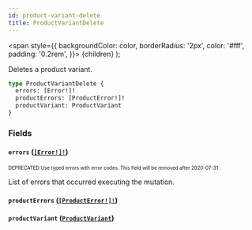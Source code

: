 ```yaml
---
id: product-variant-delete
title: ProductVariantDelete
---
```


<span
style={{
      backgroundColor: color,
      borderRadius: '2px',
      color: '#fff',
      padding: '0.2rem',
    }}>
{children}
</span>
);

Deletes a product variant.

```graphql
type ProductVariantDelete {
  errors: [Error!]!
  productErrors: [ProductError!]!
  productVariant: ProductVariant
}
```

### Fields

#### `errors` ([`[Error!]!`](/api-reference/objects/error.mdx))

<sub><sup><Tag color="#ffba00">DEPRECATED</Tag> Use typed errors with error codes. This field will be removed after 2020-07-31.</sup></sub>

List of errors that occurred executing the mutation.

#### `productErrors` ([`[ProductError!]!`](/api-reference/objects/product-error.mdx))

#### `productVariant` ([`ProductVariant`](/api-reference/objects/product-variant.mdx))
